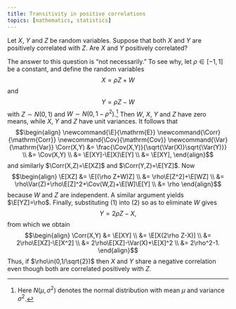 ```yaml
---
title: Transitivity in positive correlations
topics: [mathematics, statistics]
---
```


Let $X$, $Y$ and $Z$ be random variables.
Suppose that both $X$ and $Y$ are positively correlated with $Z$.
Are $X$ and $Y$ positively correlated?

The answer to this question is "not necessarily."
To see why, let $\rho\in[-1,1]$ be a constant, and define the random variables
$$X=\rho Z+W \tag{1}$$
and
$$Y=\rho Z-W \tag{2}$$
with $Z\sim N(0,1)$ and $W\sim N(0,1-\rho^2)$.[^normal]
Then $W$, $X$, $Y$ and $Z$ have zero means, while $X$, $Y$ and $Z$ have unit variances.
It follows that
$$\begin{align}
\newcommand{\E}{\mathrm{E}}
\newcommand{\Corr}{\mathrm{Corr}}
\newcommand{\Cov}{\mathrm{Cov}}
\newcommand{\Var}{\mathrm{Var}}
\Corr(X,Y)
&= \frac{\Cov(X,Y)}{\sqrt{\Var(X)}\sqrt{\Var(Y)}} \\
&= \Cov(X,Y) \\
&= \E[XY]-\E[X]\E[Y] \\
&= \E[XY],
\end{align}$$
and similarly $\Corr(X,Z)=\E[XZ]$ and $\Corr(Y,Z)=\E[YZ]$.
Now
$$\begin{align}
\E[XZ]
&= \E[(\rho Z+W)Z] \\
&= \rho\E[Z^2]+\E[WZ] \\
&= \rho\Var(Z)+\rho\E[Z]^2+\Cov(W,Z)+\E[W]\E[Y] \\
&= \rho
\end{align}$$
because $W$ and $Z$ are independent.
A similar argument yields $\E[YZ]=\rho$.
Finally, substituting $(1)$ into $(2)$ so as to eliminate $W$ gives
$$Y=2\rho Z-X,$$
from which we obtain
$$\begin{align}
\Corr(X,Y)
&= \E[XY] \\
&= \E[X(2\rho Z-X)] \\
&= 2\rho\E[XZ]-\E[X^2] \\
&= 2\rho\E[XZ]-\Var(X)+\E[X]^2 \\
&= 2\rho^2-1.
\end{align}$$
Thus, if $\rho\in(0,1/\sqrt{2})$ then $X$ and $Y$ share a negative correlation even though both are correlated positively with $Z$.

[^normal]: Here $N(\mu,\sigma^2)$ denotes the normal distribution with mean $\mu$ and variance $\sigma^2$.
